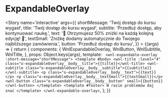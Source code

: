 
<Meta title='organisms/ExpandableOverlay' component={WnlExpandableOverlay} />

# ExpandableOverlay

<Story name='interactive'
    args={{
        shortMessage: 'Twój dostęp do kursu wygasł',
        title: 'Twój dostęp do kursu wygasł',
        subtitle: 'Przedłuż dostęp, aby kontynuować naukę.',
        text: '🎁 Otrzymujesz 50% zniżki na każdą kolejną edycję! 🎁',
        textSmall: 'Zniżkę dodamy automatycznie do Twojego najbliższego zamówienia.',
        button: 'Przedłuż dostęp do kursu',
    }}
    >
    {(args) => {
        return {
        	components: {
				WnlExpandableOverlay,
				WnlButton,
				WnlSubtitle,
				WnlTitle,
			},
            props: Object.keys(args),
            template: `
<wnl-expandable-overlay :short-message="shortMessage">
	<template #body>
		<wnl-title :level="4" class="o-expandableOverlay__body__title">{{title}}</wnl-title>
		<wnl-subtitle class="o-expandableOverlay__body__subtitle">{{subtitle}}</wnl-subtitle>
		<p class="o-expandableOverlay__body__text">{{text}}</p>
		<p class="o-expandableOverlay__body__textSmall">{{textSmall}}</p>
		<wnl-button class="o-expandableOverlay__body__button" small>{{button}}</wnl-button>
	</template>
	<template #footer>
		W razie problemów daj znać
	</template>
</wnl-expandable-overlay>`,
        };
    }}
</Story>
